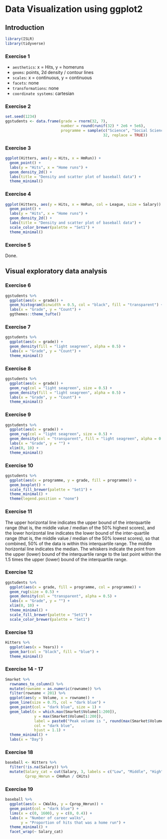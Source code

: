 # Data Visualization using ggplot2 {#ggplot2}

## Introduction

```r
library(ISLR)
library(tidyverse)
```

### Exercise 1

- `aesthetics`: x = Hits, y = homeruns
- `geoms`: points, 2d density / contour lines
- `scales`: x = continuous, y = continuous
- `facets`: none
- `transformations`: none
- `coordinate systems`: cartesian

### Exercise 2

```r
set.seed(1234)
ggstudents <- data.frame(grade = rnorm(32, 7),
                         number = round(runif(32) * 2e6 + 5e6),
                         programme = sample(c("Science", "Social Science"), 
                                            32, replace = TRUE))
```

### Exercise 3

```r
ggplot(Hitters, aes(y = Hits, x = HmRun)) +
  geom_point() +
  labs(y = "Hits", x = "Home runs") +
  geom_density_2d() +
  labs(title = "Density and scatter plot of baseball data") +
  theme_minimal()
```

### Exercise 4

```r
ggplot(Hitters, aes(y = Hits, x = HmRun, col = League, size = Salary)) +
  geom_point() +
  labs(y = "Hits", x = "Home runs") +
  geom_density_2d() +
  labs(title = "Density and scatter plot of baseball data") +
  scale_color_brewer(palette = "Set1") +
  theme_minimal()
```

### Exercise 5

Done.

## Visual exploratory data analysis

### Exercise 6

```r
ggstudents %>%
  ggplot(aes(x = grade)) +
  geom_histogram(binwidth = 0.5, col = "black", fill = "transparent") +
  labs(x = "Grade", y = "Count") +
  ggthemes::theme_tufte()
```

### Exercise 7

```r
ggstudents %>%
  ggplot(aes(x = grade)) +
  geom_density(fill = "light seagreen", alpha = 0.5) +
  labs(x = "Grade", y = "Count") +
  theme_minimal()
```

### Exercise 8

```r
ggstudents %>%
  ggplot(aes(x = grade)) +
  geom_rug(col = "light seagreen", size = 0.5) +
  geom_density(fill = "light seagreen", alpha = 0.5) +
  labs(x = "Grade", y = "Count") +
  theme_minimal()
```

### Exercise 9

```r
ggstudents %>%
  ggplot(aes(x = grade)) +
  geom_rug(col = "light seagreen", size = 0.5) +
  geom_density(col = "transparent", fill = "light seagreen", alpha = 0.5) +
  labs(x = "Grade", y = "") +
  xlim(0, 10) +
  theme_minimal()
```

### Exercise 10

```r
ggstudents %>%
  ggplot(aes(x = programme, y = grade, fill = programme)) +
  geom_boxplot() +
  scale_fill_brewer(palette = "Set1") +
  theme_minimal() +
  theme(legend.position = "none")
```

### Exercise 11

The upper horizontal line indicates the upper bound of the interquartile range (that is, the middle value / median of the 50% highest scores), and the lower horizontal line indicates the lower bound of the inter-quartile range (that is, the middle value / median of the 50% lowest scores), so that combined, 50% of the data is within this interquartile range. The middle horizontal line indicates the median. The whiskers indicate the point from the upper (lower) bound of the interquartile range to the last point within the 1.5 times the upper (lower) bound of the interquartile range.

### Exercise 12

```r
ggstudents %>%
  ggplot(aes(x = grade, fill = programme, col = programme)) +
  geom_rug(size = 0.5) +
  geom_density(col = "transparent", alpha = 0.5) +
  labs(x = "Grade", y = "") +
  xlim(0, 10) +
  theme_minimal() +
  scale_fill_brewer(palette = "Set1") +
  scale_color_brewer(palette = "Set1")
```

### Exercise 13

```r
Hitters %>% 
  ggplot(aes(x = Years)) +
  geom_bar(col = "black", fill = "blue") +
  theme_minimal()
```

### Exercise 14 - 17

```r
Smarket %>% 
  rownames_to_column() %>%
  mutate(rowname = as.numeric(rowname)) %>% 
  filter(rowname < 201) %>%
  ggplot(aes(y = Volume, x = rowname)) +
  geom_line(size = 0.75, col = "dark blue") +
  geom_point(col = "dark blue", size = 1) +
  geom_label(x = which.max(Smarket$Volume[1:200]), 
             y = max(Smarket$Volume[1:200]), 
             label = paste0("Peak volume is ", round(max(Smarket$Volume[1:200]), 2)), 
             col = "dark blue",
             hjust = 1.1) +
  theme_minimal() +
  labs(x = "Day")
```


### Exercise 18

```r
baseball <- Hitters %>%
  filter(!is.na(Salary)) %>%
  mutate(Salary_cat = cut(Salary, 3, labels = c("Low", "Middle", "High")),
         Cprop_Hmrun = CHmRun / CHits)
```

### Exercise 19

```r
baseball %>% 
  ggplot(aes(x = CWalks, y = Cprop_Hmrun)) +
  geom_point(col = "dark blue") +
  lims(x = c(0, 1600), y = c(0, 0.4)) +
  labs(x = "Number of career walks",
       y = "Proportion of hits that was a home run") +
  theme_minimal() +
  facet_wrap(~ Salary_cat)
```





